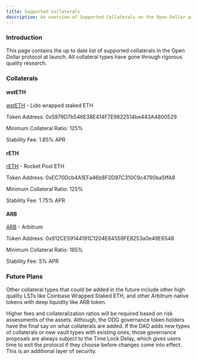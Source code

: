 ```yaml
---
title: Supported Collaterals
description: An overview of Supported Collaterals on the Open Dollar protocol.
---
```


### Introduction

This page contains the up to date list of supported collaterals in the Open Dollar protocol at launch. All collateral types have gone through rigorous quality research.

### Collaterals

#### wstETH

[wstETH](https://arbiscan.io/token/0x5979D7b546E38E414F7E9822514be443A4800529) - Lido wrapped staked ETH

Token Address: 0x5979D7b546E38E414F7E9822514be443A4800529

Minimum Collateral Ratio: 125%

Stability Fee: 1.85% APR

#### rETH

[rETH](https://arbiscan.io/token/0xec70dcb4a1efa46b8f2d97c310c9c4790ba5ffa8) - Rocket Pool ETH

Token Address: 0xEC70Dcb4A1EFa46b8F2D97C310C9c4790ba5ffA8

Minimum Collateral Ratio: 125%

Stability Fee: 1.75% APR

#### ARB

[ARB](https://arbiscan.io/token/0x912ce59144191c1204e64559fe8253a0e49e6548) - Arbitrum

Token Address: 0x912CE59144191C1204E64559FE8253a0e49E6548

Minimum Collateral Ratio: 185%

Stability Fee: 5% APR

### Future Plans

Other collateral types that could be added in the future include other high quality LSTs like Coinbase Wrapped Staked ETH, and other Arbitrum native tokens with deep liquidity like ARB token.

Higher fees and collateralization ratios will be required based on risk assessments of the assets. Although, the ODG governance token holders have the final say on what collaterals are added. If the DAO adds new types of collaterals or new vault types with existing ones, those governance proposals are always subject to the Time Lock Delay, which gives users time to exit the protocol if they choose before changes come into effect. This is an additional layer of security.

